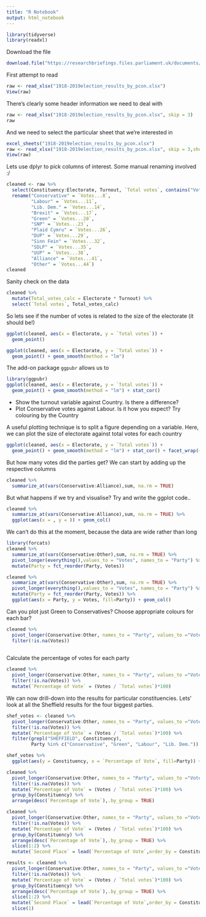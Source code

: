 ```yaml
---
title: "R Notebook"
output: html_notebook
---
```



```r
library(tidyverse)
library(readxl)
```

Download the file
```r
download.file("https://researchbriefings.files.parliament.uk/documents/CBP-8647/1918-2019election_results_by_pcon.xlsx", destfile = "1918-2019election_results_by_pcon.xlsx")
```
First attempt to read

```r
raw <- read_xlsx("1918-2019election_results_by_pcon.xlsx")
View(raw)
```

There's clearly some header information we need to deal with

```r
raw <- read_xlsx("1918-2019election_results_by_pcon.xlsx", skip = 3)
raw
```

And we need to select the particular sheet that we're interested in 

```r
excel_sheets("1918-2019election_results_by_pcon.xlsx")
raw <- read_xlsx("1918-2019election_results_by_pcon.xlsx", skip = 3,sheet = 29)
View(raw)
```

Lets use dplyr to pick columns of interest. Some manual renaming involved :/

```r
cleaned <- raw %>% 
  select(Constituency:Electorate, Turnout, `Total votes`, contains("Votes...")) %>% 
  rename("Conservative" = `Votes...8`,
         "Labour" = `Votes...11`,
         "Lib. Dem." = `Votes...14`,
         "Brexit" = `Votes...17`,
         "Green" = `Votes...20`,
         "SNP" = `Votes...23`,
         "Plaid Cymru" = `Votes...26`,
         "DUP" = `Votes...29`,
         "Sinn Fein" = `Votes...32`,
         "SDLP" = `Votes...35`,
         "UUP" = `Votes...38`,
         "Alliance" = `Votes...41`,
         "Other" = `Votes...44`)
cleaned
```
Sanity check on the data

```r
cleaned %>% 
  mutate(Total_votes_calc = Electorate * Turnout) %>% 
  select(`Total votes`, Total_votes_calc)
```

So lets see if the number of votes is related to the size of the electorate (it should be!)


```r
ggplot(cleaned, aes(x = Electorate, y = `Total votes`)) +
  geom_point()
```


```r
ggplot(cleaned, aes(x = Electorate, y = `Total votes`)) +
  geom_point() + geom_smooth(method = "lm")
```

The add-on package `ggpubr` allows us to 
```r
library(ggpubr)
ggplot(cleaned, aes(x = Electorate, y = `Total votes`)) +
  geom_point() + geom_smooth(method = "lm") + stat_cor()
```

- Show the turnout variable against Country. Is there a difference?
- Plot Conservative votes against Labour. Is it how you expect? Try colouring by the Country




A useful plotting technique is to split a figure depending on a variable. Here, we can plot the size of electorate against total votes for each country

```r
ggplot(cleaned, aes(x = Electorate, y = `Total votes`)) +
  geom_point() + geom_smooth(method = "lm") + stat_cor() + facet_wrap(~Country)
```

But how many votes did the parties get? We can start by adding up the respective columns

```r
cleaned %>% 
  summarize_at(vars(Conservative:Alliance),sum, na.rm = TRUE)
```
But what happens if we try and visualise? Try and write the ggplot code..

```r
cleaned %>% 
  summarize_at(vars(Conservative:Alliance),sum, na.rm = TRUE) %>% 
  ggplot(aes(x = , y = )) + geom_col()
```

We can't do this at the moment, because the data are wide rather than long

```r
library(forcats)
cleaned %>% 
  summarize_at(vars(Conservative:Other),sum, na.rm = TRUE) %>% 
  pivot_longer(everything(),values_to = "Votes", names_to = "Party") %>% 
  mutate(Party = fct_reorder(Party, Votes))
```
```r

cleaned %>% 
  summarize_at(vars(Conservative:Other),sum, na.rm = TRUE) %>% 
  pivot_longer(everything(),values_to = "Votes", names_to = "Party") %>% 
  mutate(Party = fct_reorder(Party, Votes)) %>% 
  ggplot(aes(x = Party, y = Votes, fill=Party)) + geom_col()
```
Can you plot just Green to Conservatives?
Choose appropriate colours for each bar?



```r
cleaned %>% 
  pivot_longer(Conservative:Other, names_to = "Party", values_to ="Votes") %>% 
  filter(!is.na(Votes))
  
```

Calculate the percentage of votes for each party

```r
cleaned %>% 
  pivot_longer(Conservative:Other, names_to = "Party", values_to ="Votes") %>% 
  filter(!is.na(Votes)) %>% 
  mutate(`Percentage of Vote` = (Votes / `Total votes`)*100)
```
We can now drill-down into the results for particular constituencies. Lets' look at all the Sheffield results for the four biggest parties. 

```r
shef_votes <- cleaned %>% 
  pivot_longer(Conservative:Other, names_to = "Party", values_to ="Votes") %>% 
  filter(!is.na(Votes)) %>% 
  mutate(`Percentage of Vote` = (Votes / `Total votes`)*100) %>% 
  filter(grepl("SHEFFIELD", Constituency), 
         Party %in% c("Conservative", "Green", "Labour", "Lib. Dem.")) 
```

```r
shef_votes %>% 
  ggplot(aes(y = Constituency, x = `Percentage of Vote`, fill=Party)) + geom_col() + scale_fill_manual(values = c("#0087DC", "#008066","#DC241f","#FDBB30"))
```


```r
cleaned %>% 
  pivot_longer(Conservative:Other, names_to = "Party", values_to ="Votes") %>% 
  filter(!is.na(Votes)) %>% 
  mutate(`Percentage of Vote` = (Votes / `Total votes`)*100) %>% 
  group_by(Constituency) %>% 
  arrange(desc(`Percentage of Vote`),.by_group = TRUE)
```

```r
cleaned %>% 
  pivot_longer(Conservative:Other, names_to = "Party", values_to ="Votes") %>% 
  filter(!is.na(Votes)) %>% 
  mutate(`Percentage of Vote` = (Votes / `Total votes`)*100) %>% 
  group_by(Constituency) %>% 
  arrange(desc(`Percentage of Vote`),.by_group = TRUE) %>% 
  slice(1:2) %>% 
  mutate(`Second Place` = lead(`Percentage of Vote`,order_by = Constituency), Majority = `Percentage of Vote` - `Second Place`)
```

```r
results <- cleaned %>% 
  pivot_longer(Conservative:Other, names_to = "Party", values_to ="Votes") %>% 
  filter(!is.na(Votes)) %>% 
  mutate(`Percentage of Vote` = (Votes / `Total votes`)*100) %>% 
  group_by(Constituency) %>% 
  arrange(desc(`Percentage of Vote`),.by_group = TRUE) %>% 
  slice(1:2) %>% 
  mutate(`Second Place` = lead(`Percentage of Vote`,order_by = Constituency), Majority = `Percentage of Vote` - `Second Place`) %>% 
  slice(1)
```

